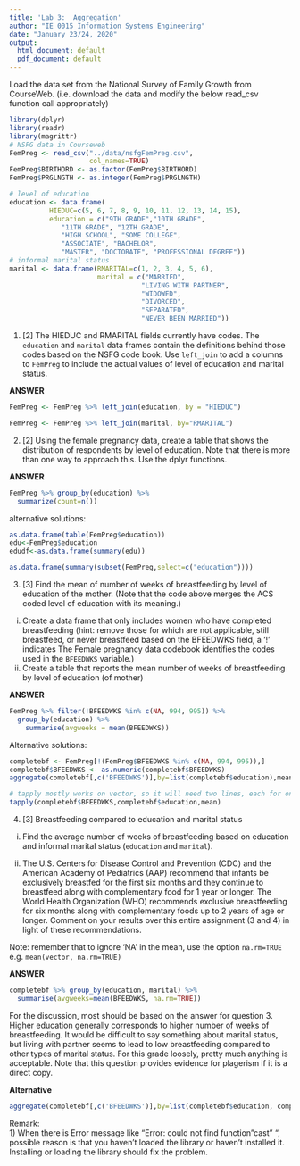 ```yaml
---
title: 'Lab 3:  Aggregation'
author: "IE 0015 Information Systems Engineering"
date: "January 23/24, 2020"
output:
  html_document: default
  pdf_document: default
---
```



Load the data set from the National Survey of Family Growth from CourseWeb. (i.e. download the data and modify the below read_csv function call appropriately)
```r
library(dplyr)
library(readr)
library(magrittr)
# NSFG data in Courseweb
FemPreg <- read_csv("../data/nsfgFemPreg.csv",
                    col_names=TRUE)
FemPreg$BIRTHORD <- as.factor(FemPreg$BIRTHORD)
FemPreg$PRGLNGTH <- as.integer(FemPreg$PRGLNGTH)
```

```r
# level of education
education <- data.frame(
          HIEDUC=c(5, 6, 7, 8, 9, 10, 11, 12, 13, 14, 15),
          education = c("9TH GRADE","10TH GRADE",
             "11TH GRADE", "12TH GRADE",
             "HIGH SCHOOL", "SOME COLLEGE",
             "ASSOCIATE", "BACHELOR",
             "MASTER", "DOCTORATE", "PROFESSIONAL DEGREE"))
# informal marital status
marital <- data.frame(RMARITAL=c(1, 2, 3, 4, 5, 6),
                      marital = c("MARRIED",
                                 "LIVING WITH PARTNER",
                                 "WIDOWED",
                                 "DIVORCED",
                                 "SEPARATED",
                                 "NEVER BEEN MARRIED"))
```

1. [2] The HIEDUC and RMARITAL fields currently have codes.  The `education` and `marital` data frames contain the definitions behind those codes based on the NSFG code book.  Use `left_join` to add a columns to `FemPreg` to include the actual values of level of education and marital status.

**ANSWER**

```r
FemPreg <- FemPreg %>% left_join(education, by = "HIEDUC")

FemPreg <- FemPreg %>% left_join(marital, by="RMARITAL")
```

2. [2]  Using the female pregnancy data, create a table  that shows the distribution of respondents by level of education. Note that there is more than one way to approach this.  Use the dplyr functions.


**ANSWER**
```r
FemPreg %>% group_by(education) %>%
  summarize(count=n())
```

alternative solutions:
```r
as.data.frame(table(FemPreg$education))
edu<-FemPreg$education
edudf<-as.data.frame(summary(edu))

as.data.frame(summary(subset(FemPreg,select=c("education"))))
```

3. [3]  Find the mean of number of weeks of breastfeeding  by level of education of the mother. (Note that the code above merges the ACS coded level of education with its meaning.) 
  i.  Create a data frame that only includes women who have completed breastfeeding (hint: remove those for which are not applicable, still breastfeed, or never breastfeed based on the BFEEDWKS field, a '!' indicates  The Female pregnancy data codebook identifies the codes used in the `BFEEDWKS` variable.)
  ii.  Create a table that reports the mean number of weeks of breastfeeding by level of education (of mother) 


**ANSWER**
```r
FemPreg %>% filter(!BFEEDWKS %in% c(NA, 994, 995)) %>%
  group_by(education) %>%
    summarise(avgweeks = mean(BFEEDWKS))
```

Alternative solutions:

```r
completebf <- FemPreg[!(FemPreg$BFEEDWKS %in% c(NA, 994, 995)),]
completebf$BFEEDWKS <- as.numeric(completebf$BFEEDWKS)
aggregate(completebf[,c('BFEEDWKS')],by=list(completebf$education),mean,na.rm=TRUE)
```
```r
# tapply mostly works on vector, so it will need two lines, each for one vector. 
tapply(completebf$BFEEDWKS,completebf$education,mean)
```

4. [3] Breastfeeding compared to education and marital status

  i. Find the average number of weeks of breastfeeding based on education and informal marital status (`education` and `marital`).

  ii.  The U.S. Centers for Disease Control and Prevention (CDC) and the American Academy of Pediatrics (AAP) recommend that infants be exclusively breastfed for the first six months and they continue to breastfeed along with complementary food for 1 year or longer.  The World Health Organization (WHO) recommends exclusive breastfeeding for six months along with complementary foods up to 2 years of age or longer. Comment on your results over this entire assignment (3 and 4) in light of these recommendations.
  
Note: remember that to ignore 'NA' in the mean, use the option `na.rm=TRUE`  e.g. `mean(vector, na.rm=TRUE)`

**ANSWER**
```r
completebf %>% group_by(education, marital) %>%
  summarise(avgweeks=mean(BFEEDWKS, na.rm=TRUE))
```

For the discussion, most should be based on the answer for question 3. Higher education generally corresponds to higher number of weeks of breastfeeding. It would be difficult to say something about marital status, but living with partner seems to lead to low breastfeeding compared to other types of marital status.  For this grade loosely, pretty much anything is acceptable.  Note that this question provides evidence for plagerism if it is a direct copy.

**Alternative**

```r
aggregate(completebf[,c('BFEEDWKS')],by=list(completebf$education, completebf$marital),mean,na.rm=TRUE)
```


Remark:   
1) When there is Error message like "Error: could not find function "cast" ", possible reason is that you haven't 
loaded the library or haven't installed it. Installing or loading the library should fix the problem.       
